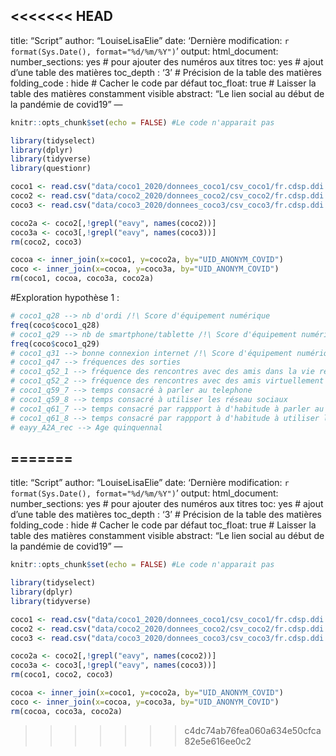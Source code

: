 <<<<<<< HEAD
---
title: "Script"
author: "LouiseLisaElie"
date: 'Dernière modification: `r format(Sys.Date(), format="%d/%m/%Y")`'
output: 
  html_document:
    number_sections: yes # pour ajouter des numéros aux titres
    toc: yes # ajout d'une table des matières
    toc_depth : '3' # Précision de la table des matières
    folding_code : hide # Cacher le code par défaut
    toc_float: true # Laisser la table des matières constamment visible
abstract: "Le lien social au début de la pandémie de covid19"
---

```r
knitr::opts_chunk$set(echo = FALSE) #Le code n'apparait pas
```

```r
library(tidyselect)
library(dplyr)
library(tidyverse)
library(questionr)
```
```r
coco1 <- read.csv("data/coco1_2020/donnees_coco1/csv_coco1/fr.cdsp.ddi.elipss.202004coco1.csv", stringsAsFactors = F)
coco2 <- read.csv("data/coco2_2020/donnees_coco2/csv_coco2/fr.cdsp.ddi.elipss.202004.csv", stringsAsFactors = F)
coco3 <- read.csv("data/coco3_2020/donnees_coco3/csv_coco3/fr.cdsp.ddi.elipss.202005.csv", stringsAsFactors = F)
```
```r
coco2a <- coco2[,!grepl("eavy", names(coco2))]
coco3a <- coco3[,!grepl("eavy", names(coco3))]
rm(coco2, coco3)
```
```r
cocoa <- inner_join(x=coco1, y=coco2a, by="UID_ANONYM_COVID")
coco <- inner_join(x=cocoa, y=coco3a, by="UID_ANONYM_COVID")
rm(coco1, cocoa, coco3a, coco2a)
```
#Exploration hypothèse 1 :
```r
# coco1_q28 --> nb d'ordi /!\ Score d'équipement numérique
freq(coco$coco1_q28)
# coco1_q29 --> nb de smartphone/tablette /!\ Score d'équipement numérique
freq(coco$coco1_q29)
# coco1_q31 --> bonne connexion internet /!\ Score d'équipement numérique
# coco1_q47 --> fréquences des sorties
# coco1_q52_1 --> fréquence des rencontres avec des amis dans la vie réelle /!\ combiner famille et amis 
# coco1_q52_2 --> fréquence des rencontres avec des amis virtuellement
# coco1_q59_7 --> temps consacré à parler au telephone
# coco1_q59_8 --> temps consacré à utiliser les réseau sociaux
# coco1_q61_7 --> temps consacré par rappport à d'habitude à parler au telephone
# coco1_q61_8 --> temps consacré par rappport à d'habitude à utiliser les réseau sociaux
# eayy_A2A_rec --> Age quinquennal
```

=======
---
title: "Script"
author: "LouiseLisaElie"
date: 'Dernière modification: `r format(Sys.Date(), format="%d/%m/%Y")`'
output: 
  html_document:
    number_sections: yes # pour ajouter des numéros aux titres
    toc: yes # ajout d'une table des matières
    toc_depth : '3' # Précision de la table des matières
    folding_code : hide # Cacher le code par défaut
    toc_float: true # Laisser la table des matières constamment visible
abstract: "Le lien social au début de la pandémie de covid19"
---

```r
knitr::opts_chunk$set(echo = FALSE) #Le code n'apparait pas
```

```r
library(tidyselect)
library(dplyr)
library(tidyverse)
```
```r
coco1 <- read.csv("data/coco1_2020/donnees_coco1/csv_coco1/fr.cdsp.ddi.elipss.202004coco1.csv", stringsAsFactors = F)
coco2 <- read.csv("data/coco2_2020/donnees_coco2/csv_coco2/fr.cdsp.ddi.elipss.202004.csv", stringsAsFactors = F)
coco3 <- read.csv("data/coco3_2020/donnees_coco3/csv_coco3/fr.cdsp.ddi.elipss.202005.csv", stringsAsFactors = F)
```
```r
coco2a <- coco2[,!grepl("eavy", names(coco2))]
coco3a <- coco3[,!grepl("eavy", names(coco3))]
rm(coco1, coco2, coco3)
```
```r
cocoa <- inner_join(x=coco1, y=coco2a, by="UID_ANONYM_COVID")
coco <- inner_join(x=cocoa, y=coco3a, by="UID_ANONYM_COVID")
rm(cocoa, coco3a, coco2a)
```
>>>>>>> c4dc74ab76fea060a634e50cfca82e5e616ee0c2
